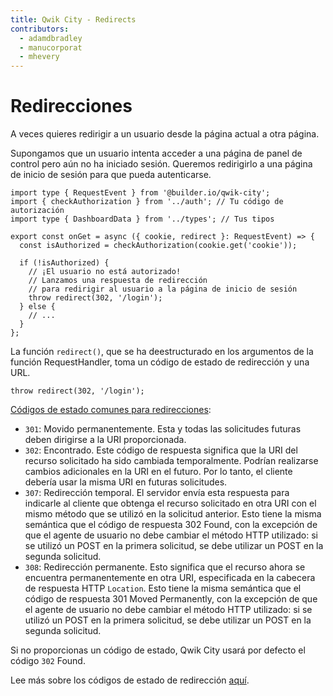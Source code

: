 ```yaml
---
title: Qwik City - Redirects
contributors:
  - adamdbradley
  - manucorporat
  - mhevery
---
```


# Redirecciones

A veces quieres redirigir a un usuario desde la página actual a otra página.

Supongamos que un usuario intenta acceder a una página de panel de control pero aún no ha iniciado sesión. Queremos redirigirlo a una página de inicio de sesión para que pueda autenticarse.

```tsx title="src/routes/dashboard.tsx"
import type { RequestEvent } from '@builder.io/qwik-city';
import { checkAuthorization } from '../auth'; // Tu código de autorización
import type { DashboardData } from '../types'; // Tus tipos

export const onGet = async ({ cookie, redirect }: RequestEvent) => {
  const isAuthorized = checkAuthorization(cookie.get('cookie'));

  if (!isAuthorized) {
    // ¡El usuario no está autorizado!
    // Lanzamos una respuesta de redirección
    // para redirigir al usuario a la página de inicio de sesión
    throw redirect(302, '/login');
  } else {
    // ...
  }
};
```

La función `redirect()`, que se ha deestructurado en los argumentos de la función RequestHandler, toma un código de estado de redirección y una URL.

```tsx
throw redirect(302, '/login');
```

[Códigos de estado comunes para redirecciones](https://developer.mozilla.org/en-US/docs/Web/HTTP/Status#redirection_messages):

- `301`: Movido permanentemente. Esta y todas las solicitudes futuras deben dirigirse a la URI proporcionada.
- `302`: Encontrado. Este código de respuesta significa que la URI del recurso solicitado ha sido cambiada temporalmente. Podrían realizarse cambios adicionales en la URI en el futuro. Por lo tanto, el cliente debería usar la misma URI en futuras solicitudes.
- `307`: Redirección temporal. El servidor envía esta respuesta para indicarle al cliente que obtenga el recurso solicitado en otra URI con el mismo método que se utilizó en la solicitud anterior. Esto tiene la misma semántica que el código de respuesta 302 Found, con la excepción de que el agente de usuario no debe cambiar el método HTTP utilizado: si se utilizó un POST en la primera solicitud, se debe utilizar un POST en la segunda solicitud.
- `308`: Redirección permanente. Esto significa que el recurso ahora se encuentra permanentemente en otra URI, especificada en la cabecera de respuesta HTTP `Location`. Esto tiene la misma semántica que el código de respuesta 301 Moved Permanently, con la excepción de que el agente de usuario no debe cambiar el método HTTP utilizado: si se utilizó un POST en la primera solicitud, se debe utilizar un POST en la segunda solicitud.

Si no proporcionas un código de estado, Qwik City usará por defecto el código `302` Found.

Lee más sobre los códigos de estado de redirección [aquí](https://developer.mozilla.org/en-US/docs/Web/HTTP/Status#redirection_messages).
